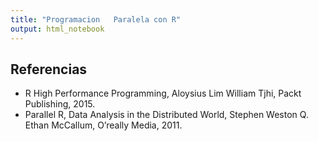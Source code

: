 ```yaml
---
title: "Programacion   Paralela con R"
output: html_notebook
---
```


## Referencias

* R High Performance Programming, Aloysius Lim William Tjhi, Packt Publishing, 2015.
* Parallel R, Data Analysis in the Distributed World, Stephen Weston Q. Ethan McCallum, O'really Media, 2011.